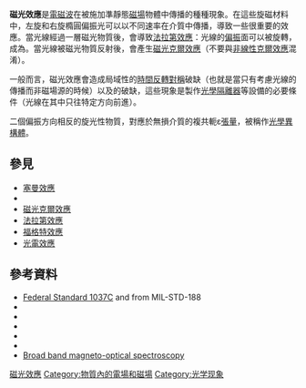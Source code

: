 {{expand|time=2015-10-27T12:50:23+00:00}}
{{noteTA|G1=物理學}}
'''磁光效應'''是[[电磁波|電磁波]]在被施加準靜態[[磁場|磁場]]物體中傳播的種種現象。在這些旋磁材料中，左旋和右旋橢圓偏振光可以以不同速率在介質中傳播，導致一些很重要的效應。當光線經過一層磁光物質後，會導致[[法拉第效应|法拉第效應]]：光線的[[偏振|偏振]]面可以被旋轉，成為{{le|法拉第旋光器|Faraday rotator}}。當光線被磁光物質反射後，會產生[[磁光克尔效应|磁光克爾效應]]（不要與[[非线性光学|非線性]][[克爾效应|克爾效應]]混淆）。

一般而言，磁光效應會造成局域性的[[時間反演對稱|時間反轉對稱]]破缺（也就是當只有考慮光線的傳播而非磁場源的時候）以及{{le|勞倫茲互換性|Reciprocity (electromagnetism)}}的破缺，這些現象是製作[[光學隔離器|光學隔離器]]等設備的必要條件（光線在其中只往特定方向前進）。

二個偏振方向相反的旋光性物質，對應於無損介質的複共軛ε[[張量|張量]]，被稱作[[手性|光學異構體]]。

== 參見 ==
{{portal box|物理學}}
* [[塞曼效应|塞曼效應]]
* {{le|QMR效應|QMR effect}}
* [[磁光克尔效应|磁光克爾效應]]
* [[法拉第效应|法拉第效應]]
* [[福格特效应|福格特效應]]
* [[光电效应|光電效應]]

== 參考資料 ==
{{Reflist}}
* [[美国联邦标准1037C|Federal Standard 1037C]] and from MIL-STD-188
* {{Cite book|author1 = Lev Davídovich Landau|author2 = Evgeniĭ Mikhaĭlovich Lifshit︠s︡|title = Electrodynamics of continuous media|url = http://books.google.com/books?id=sxAJAQAAIAAJ|accessdate = 3 June 2012|year = 1960|publisher = Pergamon Press|page = 82}}
* {{Cite book|last = Jackson|first = John David|title = Classical electrodynamics|year = 1998|publisher = Wiley|location = New York|isbn = 978-0471309321|edition = 3rd|pages = 6–10}}
* {{Cite journal|last = Jonsson|first = Fredrik|author2 = Flytzanis, Christos|title = Optical parametric generation and phase matching in magneto-optic media|journal = Optics Letters|date = 1 November 1999|volume = 24|issue = 21|pages = 1514|doi = 10.1364/OL.24.001514|bibcode = 1999OptL...24.1514J}}
* {{Cite journal|last = Pershan|first = P. S.|title = Magneto-Optical Effects|journal = Journal of Applied Physics|date = 1 January 1967|volume = 38|issue = 3|pages = 1482|doi = 10.1063/1.1709678|bibcode = 1967JAP....38.1482P}} 
* {{Cite journal|last = Freiser|first = M.|title = A survey of magnetooptic effects|journal = IEEE Transactions on Magnetics|date = 1 June 1968|volume = 4|issue = 2|pages = 152–161|doi = 10.1109/TMAG.1968.1066210|bibcode = 1968ITM.....4..152F}} 
* [http://magnetooptics.phy.bme.hu/research/topics/broad-band-magneto-optical-spectroscopy/ Broad band magneto-optical spectroscopy] {{Wayback|url=http://magnetooptics.phy.bme.hu/research/topics/broad-band-magneto-optical-spectroscopy/ |date=20150712053645 }}

[[Category:磁光效應|]]
[[Category:物質內的電場和磁場|Category:物質內的電場和磁場]]
[[Category:光学现象|Category:光学现象]]